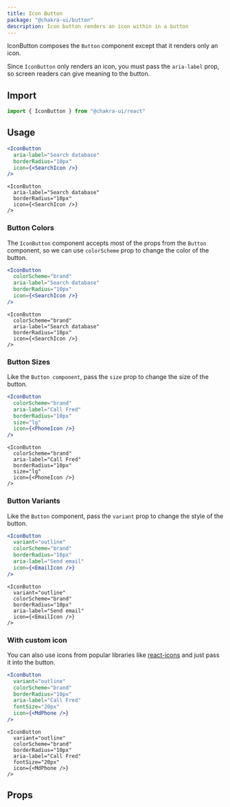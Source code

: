```yaml
---
title: Icon Button
package: "@chakra-ui/button"
description: Icon button renders an icon within in a button
---
```


IconButton composes the `Button` component except that it renders only an icon.

Since `IconButton` only renders an icon, you must pass the `aria-label` prop, so
screen readers can give meaning to the button.

## Import

```js
import { IconButton } from "@chakra-ui/react"
```

## Usage

```jsx
<IconButton
  aria-label="Search database"
  borderRadius="10px"
  icon={<SearchIcon />}
/>
```

```tsx
<IconButton
  aria-label="Search database"
  borderRadius="10px"
  icon={<SearchIcon />}
/>
```

### Button Colors

The `IconButton` component accepts most of the props from the `Button`
component, so we can use `colorScheme` prop to change the color of the button.

```jsx
<IconButton
  colorScheme="brand"
  aria-label="Search database"
  borderRadius="10px"
  icon={<SearchIcon />}
/>
```

```tsx
<IconButton
  colorScheme="brand"
  aria-label="Search database"
  borderRadius="10px"
  icon={<SearchIcon />}
/>
```

### Button Sizes

Like the `Button component`, pass the `size` prop to change the size of the
button.

```jsx
<IconButton
  colorScheme="brand"
  aria-label="Call Fred"
  borderRadius="10px"
  size="lg"
  icon={<PhoneIcon />}
/>
```

```tsx
<IconButton
  colorScheme="brand"
  aria-label="Call Fred"
  borderRadius="10px"
  size="lg"
  icon={<PhoneIcon />}
/>
```

### Button Variants

Like the `Button` component, pass the `variant` prop to change the style of the
button.

```jsx
<IconButton
  variant="outline"
  colorScheme="brand"
  borderRadius="10px"
  aria-label="Send email"
  icon={<EmailIcon />}
/>
```

```tsx
<IconButton
  variant="outline"
  colorScheme="brand"
  borderRadius="10px"
  aria-label="Send email"
  icon={<EmailIcon />}
/>
```

### With custom icon

You can also use icons from popular libraries like
[react-icons](https://react-icons.github.io/react-icons/) and just pass it into
the button.

```jsx
<IconButton
  variant="outline"
  colorScheme="brand"
  borderRadius="10px"
  aria-label="Call Fred"
  fontSize="20px"
  icon={<MdPhone />}
/>
```

```tsx
<IconButton
  variant="outline"
  colorScheme="brand"
  borderRadius="10px"
  aria-label="Call Fred"
  fontSize="20px"
  icon={<MdPhone />}
/>
```

## Props

<PropsTable of="IconButton" />
